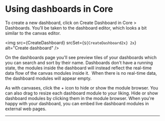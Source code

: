 


# Using dashboards in Core

To create a new dashboard, click on <span className={docsStyles.streamrHighlight}>Create Dashboard</span> in Core > <Link to={links.userpages.dashboards}>Dashboards</Link>. You’ll be taken to the dashboard editor, which looks a bit similar to the canvas editor.

<img
  src={CreateDashboard}
  srcSet={`${CreateDashboard2x} 2x`}
  alt="Create dashboard"
/>

On the <Link to={links.userpages.dashboards}>dashboards page</Link> you'll see preview tiles of your dashboards which you can search and sort by their name. Dashboards don't have a running state, the modules inside the dashboard will instead reflect the real-time data flow of the canvas modules inside it.  When there is no real-time data, the dashboard modules will appear empty.

As with canvases, click the + icon to hide or show the module browser. You can also drag to resize each dashboard module to your liking. Hide or show dashboard modules by clicking them in the module browser. When you're happy with your dashboard, you can embed live dashboard modules in external web pages.

<hr />

